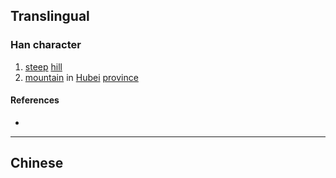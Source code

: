 {{also|峴}}
{{character info/new}}
==Translingual==

===Han character===
{{Han char|rn=46|rad=山|as=04|sn=7|four=|canj=UBHU|ids=⿰山见}}

# [[steep]] [[hill]]
# [[mountain]] in [[Hubei]] [[province]]

====References====
* {{Han ref|kx=0308.331|hdz=10763.100|uh=5C98|ud=23704}}

----

==Chinese==
{{zh-see|峴}}